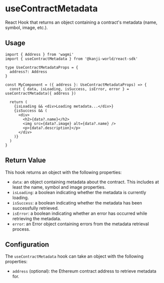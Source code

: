 # useContractMetadata

React Hook that returns an object containing a contract's metadata (name, symbol, image, etc.).

## Usage
```tsx
import { Address } from 'wagmi'
import { useContractMetadata } from '@kanji-world/react-sdk'

type UseContractMetadataProps = {
  address?: Address
}

const MyComponent = ({ address }: UseContractMetadataProps) => {
  const { data, isLoading, isSuccess, isError, error } = useContractMetadata({ address })

  return (
    {isLoading && <div>Loading metadata...</div>}
    {isSuccess && (
      <div>
        <h2>{data?.name}</h2>
        <img src={data?.image} alt={data?.name} />
        <p>{data?.description}</p>
      </div>
    )}
  )
}
```

## Return Value
This hook returns an object with the following properties:
- `data`: an object containing metadata about the contract. This includes at least the name, symbol and image properties.
- `isLoading`: a boolean indicating whether the metadata is currently loading.
- `isSuccess`: a boolean indicating whether the metadata has been successfully retrieved.
- `isError`: a boolean indicating whether an error has occurred while retrieving the metadata.
- `error`: an Error object containing errors from the metadata retrieval process.

## Configuration
The `useContractMetadata` hook can take an object with the following properties:

- `address` (optional): the Ethereum contract address to retrieve metadata for.

